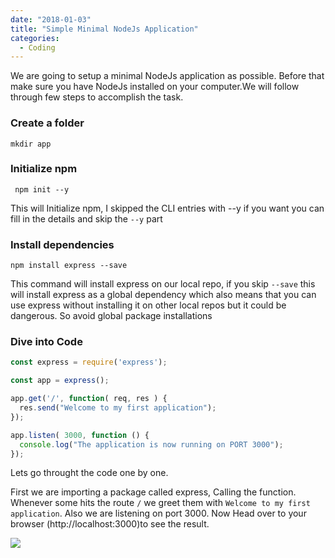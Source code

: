 ```yaml
---
date: "2018-01-03"
title: "Simple Minimal NodeJs Application"
categories:
  - Coding
---
```



We are going to setup a minimal NodeJs application as possible. 
Before that make sure you have NodeJs installed on your computer.We will follow through few steps to accomplish the task. 


### Create a folder 

` mkdir app `

### Initialize npm 

` npm init --y` 

This will Initialize npm, I skipped the CLI entries with --y if you want you can fill in the details and skip the `--y` part


### Install dependencies 

`npm install express --save`

This command will install express on our local repo, if you skip `--save` this will install express as a global dependency which also means that you can use express without installing it on other local repos but it could be dangerous. So avoid global package installations 


### Dive into Code 


```javascript 
const express = require('express');

const app = express();

app.get('/', function( req, res ) {
  res.send("Welcome to my first application");
});

app.listen( 3000, function () {
  console.log("The application is now running on PORT 3000");
});

```

Lets go throught the code one by one. 


First we are importing a package called express, Calling the function. Whenever some hits the route `/` we greet them with 
`Welcome to my first application`. Also we are listening on port 3000. Now Head over to your browser (http://localhost:3000)to see the result.



![](./helloworld.png)
